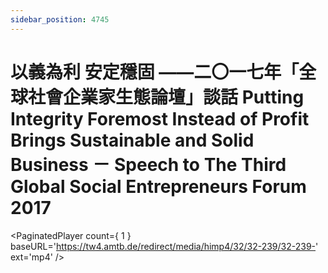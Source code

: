 ```yaml
---
sidebar_position: 4745
---
```



# 以義為利 安定穩固 ——二〇一七年「全球社會企業家生態論壇」談話 Putting Integrity Foremost Instead of Profit Brings Sustainable and Solid Business － Speech to The Third Global Social Entrepreneurs Forum 2017

<PaginatedPlayer count={ 1 } baseURL='https://tw4.amtb.de/redirect/media/himp4/32/32-239/32-239-' ext='mp4' />